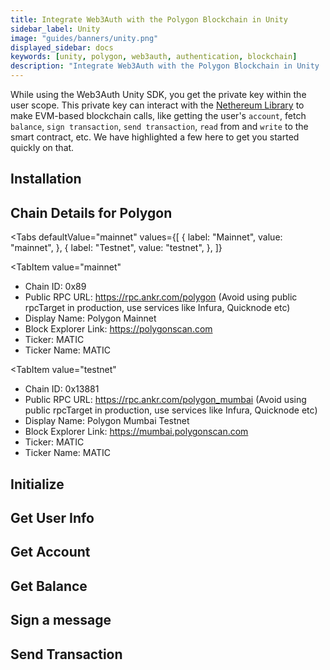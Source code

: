 ```yaml
---
title: Integrate Web3Auth with the Polygon Blockchain in Unity
sidebar_label: Unity
image: "guides/banners/unity.png"
displayed_sidebar: docs
keywords: [unity, polygon, web3auth, authentication, blockchain]
description: "Integrate Web3Auth with the Polygon Blockchain in Unity | Documentation - Web3Auth"
---
```



<SEO
  title="Integrate Web3Auth with the Polygon Blockchain in Unity"
  description="Integrate Web3Auth with the Polygon Blockchain in Unity | Documentation - Web3Auth"
  image="https://web3auth.io/docs/guides/banners/polygon.png"
  slug="/connect-blockchain/evm/polygon/unity"
/>

While using the Web3Auth Unity SDK, you get the private key within the user scope. This private key can interact with the
[Nethereum Library](https://nethereum.com/) to make EVM-based blockchain calls, like getting the user's `account`, fetch `balance`,
`sign transaction`, `send transaction`, `read` from and `write` to the smart contract, etc. We have highlighted a few here to get you started quickly
on that.

## Installation

<InstallationSnippet />

## Chain Details for Polygon

<Tabs
 defaultValue="mainnet"
  values={[
    { label: "Mainnet", value: "mainnet", },
    { label: "Testnet", value: "testnet", },
  ]}
>
<TabItem
  value="mainnet"
>

- Chain ID: 0x89
- Public RPC URL: https://rpc.ankr.com/polygon (Avoid using public rpcTarget in production, use services like Infura, Quicknode etc)
- Display Name: Polygon Mainnet
- Block Explorer Link: https://polygonscan.com
- Ticker: MATIC
- Ticker Name: MATIC

</TabItem>

<TabItem
  value="testnet"
>

- Chain ID: 0x13881
- Public RPC URL: https://rpc.ankr.com/polygon_mumbai (Avoid using public rpcTarget in production, use services like Infura, Quicknode etc)
- Display Name: Polygon Mumbai Testnet
- Block Explorer Link: https://mumbai.polygonscan.com
- Ticker: MATIC
- Ticker Name: MATIC

</TabItem>
</Tabs>

## Initialize

<InitialisationSnippet />

## Get User Info

<UserInfoSnippet />

## Get Account

<GetAccountSnippet />

## Get Balance

<GetBalanceSnippet />

## Sign a message

<SignMessageSnippet />

## Send Transaction

<SendTransactionSnippet />

